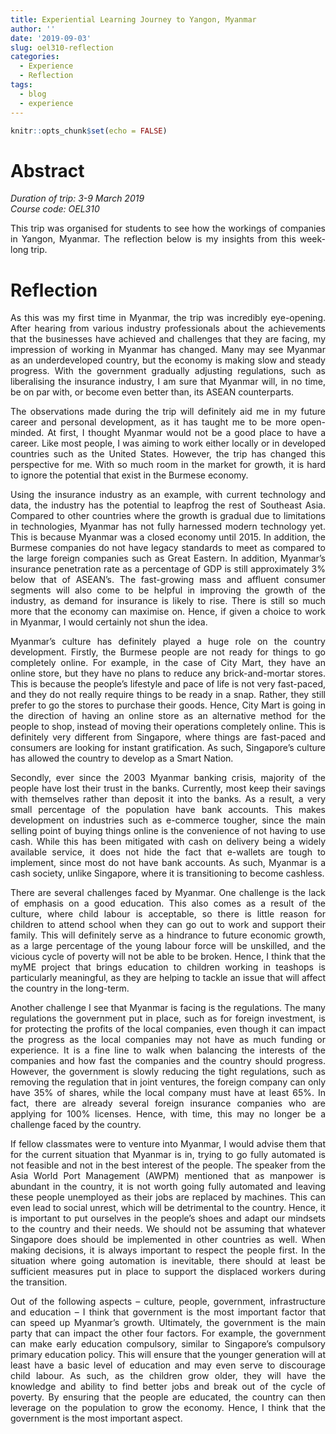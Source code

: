 ```yaml
---
title: Experiential Learning Journey to Yangon, Myanmar
author: ''
date: '2019-09-03'
slug: oel310-reflection
categories:
  - Experience
  - Reflection
tags:
  - blog
  - experience
---
```


```r
knitr::opts_chunk$set(echo = FALSE)
```

# Abstract

*Duration of trip: 3-9 March 2019*  
*Course code: OEL310*

<p style="text-align:justify">This trip was organised for students to see how the workings of companies in Yangon, Myanmar. The reflection below is my insights from this week-long trip.</p>

# Reflection

<p style="text-align:justify">As this was my first time in Myanmar, the trip was incredibly eye-opening. After hearing from various industry professionals about the achievements that the businesses have achieved and challenges that they are facing, my impression of working in Myanmar has changed. Many may see Myanmar as an underdeveloped country, but the economy is making slow and steady progress. With the government gradually adjusting regulations, such as liberalising the insurance industry, I am sure that Myanmar will, in no time, be on par with, or become even better than, its ASEAN counterparts.</p>

<!-- wp:paragraph {"align":"justify"} -->
<p style="text-align:justify">The observations made during the trip will definitely aid me in my future career and personal development, as it has taught me to be more open-minded. At first, I thought Myanmar would not be a good place to have a career. Like most people, I was aiming to work either locally or in developed countries such as the United States. However, the trip has changed this perspective for me. With so much room in the market for growth, it is hard to ignore the potential that exist in the Burmese economy.</p>

<p style="text-align:justify">Using the insurance industry as an example, with current technology and data, the industry has the potential to leapfrog the rest of Southeast Asia. Compared to other countries where the growth is gradual due to limitations in technologies, Myanmar has not fully harnessed modern technology yet. This is because Myanmar was a closed economy until 2015. In addition, the Burmese companies do not have legacy standards to meet as compared to the large foreign companies such as Great Eastern. In addition, Myanmar’s insurance penetration rate as a percentage of GDP is still approximately 3% below that of ASEAN’s. The fast-growing mass and affluent consumer segments will also come to be helpful in improving the growth of the industry, as demand for insurance is likely to rise. There is still so much more that the economy can maximise on. Hence, if given a choice to work in Myanmar, I would certainly not shun the idea. </p>

<p style="text-align:justify">Myanmar’s culture has definitely played a huge role on the country development. Firstly, the Burmese people are not ready for things to go completely online. For example, in the case of City Mart, they have an online store, but they have no plans to reduce any brick-and-mortar stores. This is because the people’s lifestyle and pace of life is not very fast-paced, and they do not really require things to be ready in a snap. Rather, they still prefer to go the stores to purchase their goods. Hence, City Mart is going in the direction of having an online store as an alternative method for the people to shop, instead of moving their operations completely online. This is definitely very different from Singapore, where things are fast-paced and consumers are looking for instant gratification. As such, Singapore’s culture has allowed the country to develop as a Smart Nation.</p>

<p style="text-align:justify">Secondly, ever since the 2003 Myanmar banking crisis, majority of the people have lost their trust in the banks. Currently, most keep their savings with themselves rather than deposit it into the banks. As a result, a very small percentage of the population have bank accounts. This makes development on industries such as e-commerce tougher, since the main selling point of buying things online is the convenience of not having to use cash. While this has been mitigated with cash on delivery being a widely available service, it does not hide the fact that e-wallets are tough to implement, since most do not have bank accounts. As such, Myanmar is a cash society, unlike Singapore, where it is transitioning to become cashless.</p>

<p style="text-align:justify">There are several challenges faced by Myanmar. One challenge is the lack of emphasis on a good education. This also comes as a result of the culture, where child labour is acceptable, so there is little reason for children to attend school when they can go out to work and support their family. This will definitely serve as a hindrance to future economic growth, as a large percentage of the young labour force will be unskilled, and the vicious cycle of poverty will not be able to be broken. Hence, I think that the myME project that brings education to children working in teashops is particularly meaningful, as they are helping to tackle an issue that will affect the country in the long-term.</p>

<p style="text-align:justify">Another challenge I see that Myanmar is facing is the regulations. The many regulations the government put in place, such as for foreign investment, is for protecting the profits of the local companies, even though it can impact the progress as the local companies may not have as much funding or experience. It is a fine line to walk when balancing the interests of the companies and how fast the companies and the country should progress. However, the government is slowly reducing the tight regulations, such as removing the regulation that in joint ventures, the foreign company can only have 35% of shares, while the local company must have at least 65%. In fact, there are already several foreign insurance companies who are applying for 100% licenses. Hence, with time, this may no longer be a challenge faced by the country.</p>

<p style="text-align:justify">If fellow classmates were to venture into Myanmar, I would advise them that for the current situation that Myanmar is in, trying to go fully automated is not feasible and not in the best interest of the people. The speaker from the Asia World Port Management (AWPM) mentioned that as manpower is abundant in the country, it is not worth going fully automated and leaving these people unemployed as their jobs are replaced by machines. This can even lead to social unrest, which will be detrimental to the country. Hence, it is important to put ourselves in the people’s shoes and adapt our mindsets to the country and their needs. We should not be assuming that whatever Singapore does should be implemented in other countries as well. When making decisions, it is always important to respect the people first. In the situation where going automation is inevitable, there should at least be sufficient measures put in place to support the displaced workers during the transition.</p>

<p style="text-align:justify">Out of the following aspects – culture, people, government, infrastructure and education – I think that government is the most important factor that can speed up Myanmar’s growth. Ultimately, the government is the main party that can impact the other four factors. For example, the government can make early education compulsory, similar to Singapore’s compulsory primary education policy. This will ensure that the younger generation will at least have a basic level of education and may even serve to discourage child labour. As such, as the children grow older, they will have the knowledge and ability to find better jobs and break out of the cycle of poverty. By ensuring that the people are educated, the country can then leverage on the population to grow the economy. Hence, I think that the government is the most important aspect.</p>